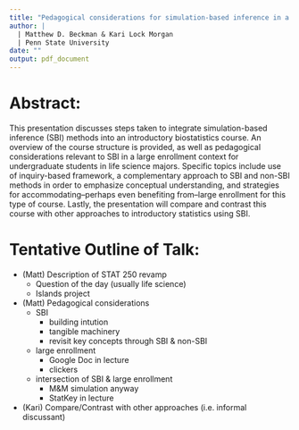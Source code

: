 ```yaml
---
title: "Pedagogical considerations for simulation-based inference in a large-enrollment introductory biostatistics course."
author: |
  | Matthew D. Beckman & Kari Lock Morgan
  | Penn State University
date: ""
output: pdf_document
---
```


# Abstract: 

This presentation discusses steps taken to integrate simulation-based inference (SBI) methods into an introductory biostatistics course. An overview of the course structure is provided, as well as pedagogical considerations relevant to SBI in a large enrollment context for undergraduate students in life science majors. Specific topics include use of inquiry-based framework, a complementary approach to SBI and non-SBI methods in order to emphasize conceptual understanding, and strategies for accommodating--perhaps even benefiting from--large enrollment for this type of course.  Lastly, the presentation will compare and contrast this course with other approaches to introductory statistics using SBI.


# Tentative Outline of Talk: 

- (Matt) Description of STAT 250 revamp
    - Question of the day (usually life science)
    - Islands project
- (Matt) Pedagogical considerations
    - SBI
        - building intution
        - tangible machinery
        - revisit key concepts through SBI & non-SBI
    - large enrollment
        - Google Doc in lecture
        - clickers
    - intersection of SBI & large enrollment
        - M&M simulation anyway
        - StatKey in lecture
- (Kari) Compare/Contrast with other approaches (i.e. informal discussant)